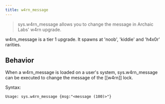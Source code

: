 ```yaml
---
title: w4rn_message
---
```


> sys.w4rn_message allows you to change the message in Archaic Labs' w4rn upgrade.

w4rn_message is a tier 1 upgrade. It spawns at 'noob', 'kiddie' and 'h4x0r' rarities.

## Behavior

When a w4rn_message is loaded on a user's system, sys.w4rn_message can be executed to change the message of the [[w4rn]] lock.

Syntax:

```
Usage: sys.w4rn_message {msg:"<message (100)>"}
```
